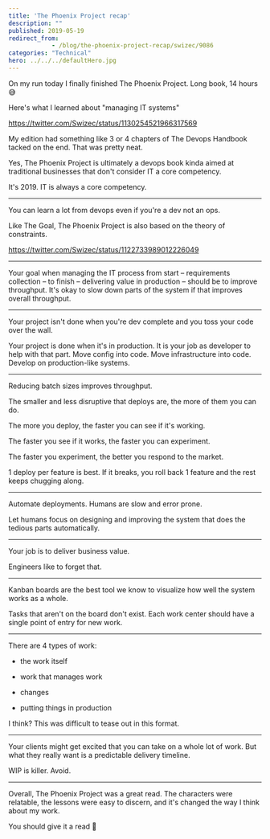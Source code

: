 ```yaml
---
title: 'The Phoenix Project recap'
description: ""
published: 2019-05-19
redirect_from: 
            - /blog/the-phoenix-project-recap/swizec/9086
categories: "Technical"
hero: ../../../defaultHero.jpg
---
```

On my run today I finally finished The Phoenix Project. Long book, 14 hours 😅



Here's what I learned about "managing IT systems"



https://twitter.com/Swizec/status/1130254521966317569



My edition had something like 3 or 4 chapters of The Devops Handbook tacked on the end. That was pretty neat.



Yes, The Phoenix Project is ultimately a devops book kinda aimed at traditional businesses that don't consider IT a core competency.



It's 2019. IT is always a core competency.



* * *



You can learn a lot from devops even if you're a dev not an ops.



Like The Goal, The Phoenix Project is also based on the theory of constraints.



https://twitter.com/Swizec/status/1122733989012226049



* * *



Your goal when managing the IT process from start – requirements collection – to finish – delivering value in production – should be to improve throughput. It's okay to slow down parts of the system if that improves overall throughput.



* * *



Your project isn't done when you're dev complete and you toss your code over the wall.



Your project is done when it's in production. It is your job as developer to help with that part. Move config into code. Move infrastructure into code. Develop on production-like systems.



* * *



Reducing batch sizes improves throughput.



The smaller and less disruptive that deploys are, the more of them you can do.



The more you deploy, the faster you can see if it's working.



The faster you see if it works, the faster you can experiment.



The faster you experiment, the better you respond to the market.



1 deploy per feature is best. If it breaks, you roll back 1 feature and the rest keeps chugging along.



* * *



Automate deployments. Humans are slow and error prone.



Let humans focus on designing and improving the system that does the tedious parts automatically.



* * *



Your job is to deliver business value.



Engineers like to forget that.



* * *



Kanban boards are the best tool we know to visualize how well the system works as a whole.



Tasks that aren't on the board don't exist. Each work center should have a single point of entry for new work.



* * *



There are 4 types of work:



- the work itself



- work that manages work

- changes

- putting things in production



I think? This was difficult to tease out in this format.

* * *



Your clients might get excited that you can take on a whole lot of work. But what they really want is a predictable delivery timeline.



WIP is killer. Avoid.



* * *



Overall, The Phoenix Project was a great read. The characters were relatable, the lessons were easy to discern, and it's changed the way I think about my work.



You should give it a read 🤘